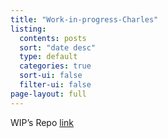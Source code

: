 ```yaml
---
title: "Work-in-progress-Charles"
listing:
  contents: posts
  sort: "date desc"
  type: default
  categories: true
  sort-ui: false
  filter-ui: false
page-layout: full
---
```


WIP's Repo [link](https://github.com/hakyimlab/Single-cell-prediXcan)
